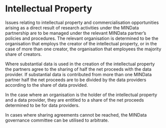 # Intellectual Property
Issues relating to intellectual property and commercialisation opportunities arising as a direct result of research activities under the MINData partnership are to be managed under the relevant MINData partner’s policies and procedures. The relevant organisation is determined to be the organisation that employs the creator of the intellectual property, or in the case of more than one creator, the organisation that employees the majority share of creators.

Where substantial data is used in the creation of the intellectual property the partners agree to the sharing of half the net proceeds with the data provider. If substantial data is contributed from more than one MINData partner half the net proceeds are to be divided by the data providers according to the share of data provided.

In the case where an organisation is the holder of the intellectual property and a data provider, they are entitled to a share of the net proceeds determined to be for data providers.

In cases where sharing agreements cannot be reached, the MINData governance committee can be utilised to arbitrate.